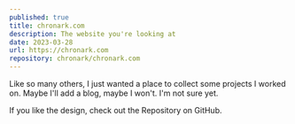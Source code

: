 ```yaml
---
published: true
title: chronark.com
description: The website you're looking at
date: 2023-03-28
url: https://chronark.com
repository: chronark/chronark.com
---
```


Like so many others, I just wanted a place to collect some projects I worked on. Maybe I'll add a blog, maybe I won't. I'm not sure yet.

If you like the design, check out the Repository on GitHub.
